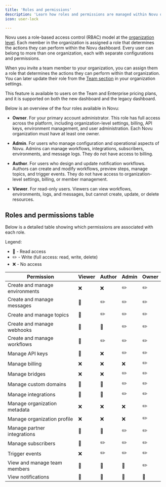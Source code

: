 ```yaml
---
title: 'Roles and permissions'
description: 'Learn how roles and permissions are managed within Novu organizations'
icon: user-lock

---
```

Novu uses a role-based access control (RBAC) model at the [organization level](/platform/how-novu-works#organization-and-environments). Each member in the organization is assigned a role that determines the actions they can perform within the Novu dashboard. Every user can belong to more than one organization, each with separate configurations and permissions.

When you invite a team member to your organization, you can assign them a role that determines the actions they can perform within that organization. You can later update their role from the [Team section](https://dashboard.novu.co/settings/team) in your organization settings.

<Callout type="info">
  This feature is available to users on the Team and Enterprise pricing plans, and it is supported on both the new dashboard and the legacy dashboard.
</Callout>

Below is an overview of the four roles available in Novu:
- **Owner**. For your primary account administrator. This role has full access across the platform, including organization-level settings, billing, API keys, environment management, and user administration. Each Novu organization must have at least one owner.

- **Admin**. For users who manage configuration and operational aspects of Novu. Admins can manage workflows, integrations, subscribers, environments, and message logs. They do not have access to billing.

- **Author**. For users who design and update notification workflows. Authors can create and modify workflows, preview steps, manage topics, and trigger events. They do not have access to organization-level settings, billing, or member management.

- **Viewer**. For read-only users. Viewers can view workflows, environments, logs, and messages, but cannot create, update, or delete resources.

## Roles and permissions table

Below is a detailed table showing which permissions are associated with each role.

Legend:
- 📖 - Read access
- ✏️ - Write (full access: read, write, delete)
- ❌ - No access

| Permission                      | **Viewer** | **Author** | **Admin** | **Owner** |
| ------------------------------ | ---------- | ---------- | --------- | --------- |
| Create and manage environments | ❌         | ❌         | ✏️         | ✏️         |
| Create and manage messages     | 📖         | ✏️         | ✏️         | ✏️         |
| Create and manage topics       | 📖         | ✏️         | ✏️         | ✏️         |
| Create and manage webhooks     | 📖         | 📖         | ✏️         | ✏️         |
| Create and manage workflows    | 📖         | ✏️         | ✏️         | ✏️         |
| Manage API keys                | 📖         | ❌         | ✏️         | ✏️         |
| Manage billing                 | ❌         | ❌         | ❌         | ✏️         |
| Manage bridges                 | ❌         | ❌         | ✏️         | ✏️         |
| Manage custom domains          | 📖         | 📖         | ✏️         | ✏️         |
| Manage integrations            | 📖         | 📖         | ✏️         | ✏️         |
| Manage organization metadata   | ❌         | ❌         | ❌         | ✏️         |
| Manage organization profile    | ❌         | ❌         | ❌         | ✏️         |
| Manage partner integrations    | 📖         | 📖         | ✏️         | ✏️         |
| Manage subscribers             | 📖         | ✏️         | ✏️         | ✏️         |
| Trigger events                 | ❌         | ✏️         | ✏️         | ✏️         |
| View and manage team members   | 📖         | 📖         | 📖         | ✏️         |
| View notifications             | 📖         | 📖         | 📖         | 📖         |
